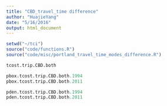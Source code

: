 ```yaml
---
title: "CBD_travel_time difference"
author: "HuajieYang"
date: "5/16/2016"
output: html_document
---
```


```r

setwd("~/tci")
source("code/functions.R")
source("code/misc/portland_travel_time_modes_difference.R")

```

```r
tcost.trip.CBD.both

pbox.tcost.trip.CBD.both.1994
pbox.tcost.trip.CBD.both.2011

pden.tcost.trip.CBD.both.1994
pden.tcost.trip.CBD.both.2011

```

